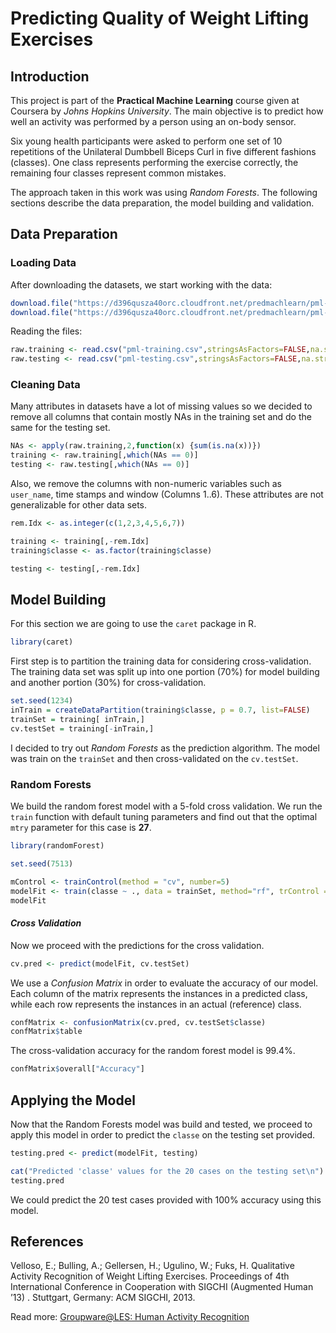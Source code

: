 Predicting Quality of Weight Lifting Exercises
====================================

Introduction
--------------

This project is part of the __Practical Machine Learning__ course given at Coursera by _Johns Hopkins University_. The main objective is to predict how well an activity was performed by a person using an on-body sensor. 

Six young health participants were asked to perform one set of 10 repetitions of the Unilateral Dumbbell Biceps Curl in five different fashions (classes).  One class represents performing the exercise correctly, the remaining four classes represent common mistakes.

The approach taken in this work was using _Random Forests_. The following sections describe the data preparation, the model building and validation.

Data Preparation
--------------

### Loading Data

After downloading the datasets, we start working with the data:

```r
download.file("https://d396qusza40orc.cloudfront.net/predmachlearn/pml-training.csv","pml-training.csv") 
download.file("https://d396qusza40orc.cloudfront.net/predmachlearn/pml-testing.csv","pml-testing.csv")
```

Reading the files:
```r
raw.training <- read.csv("pml-training.csv",stringsAsFactors=FALSE,na.strings=c("NA",""))
raw.testing <- read.csv("pml-testing.csv",stringsAsFactors=FALSE,na.strings=c("NA",""))
```

### Cleaning Data

Many attributes in datasets have a lot of missing values so we decided to remove all columns that contain mostly NAs in the training set and do the same for the testing set.
```r
NAs <- apply(raw.training,2,function(x) {sum(is.na(x))}) 
training <- raw.training[,which(NAs == 0)]
testing <- raw.testing[,which(NAs == 0)]
```

Also, we remove the columns with non-numeric variables such as `user_name`, time stamps and window (Columns 1..6). These attributes are not generalizable for other data sets.
```r
rem.Idx <- as.integer(c(1,2,3,4,5,6,7))

training <- training[,-rem.Idx]
training$classe <- as.factor(training$classe)

testing <- testing[,-rem.Idx]
```

Model Building
--------------

For this section we are going to use the `caret` package in R.
```r
library(caret)
```

First step is to partition the training data for considering cross-validation. The training data set was split up into one portion (70%) for model building and another portion (30%) for cross-validation.
```r
set.seed(1234)
inTrain = createDataPartition(training$classe, p = 0.7, list=FALSE)
trainSet = training[ inTrain,]
cv.testSet = training[-inTrain,]
```

I decided to try out _Random Forests_ as the prediction algorithm. The model was train on the `trainSet` and then cross-validated on the `cv.testSet`.

### Random Forests

We build the random forest model with a 5-fold cross validation. We run the `train` function with default tuning parameters and find out that the optimal `mtry` parameter for this case is **27**. 
```r
library(randomForest)
```

```r
set.seed(7513)

mControl <- trainControl(method = "cv", number=5)
modelFit <- train(classe ~ ., data = trainSet, method="rf", trControl = mControl)
modelFit
```

#### *Cross Validation*

Now we proceed with the predictions for the cross validation.

```r
cv.pred <- predict(modelFit, cv.testSet)
```

We use a _Confusion Matrix_ in order to evaluate the accuracy of our model. Each column of the matrix represents the instances in a predicted class, while each row represents the instances in an actual (reference) class.

```r
confMatrix <- confusionMatrix(cv.pred, cv.testSet$classe)
confMatrix$table
```

The cross-validation accuracy for the random forest model is 99.4%.
```r
confMatrix$overall["Accuracy"]
```

Applying the Model
--------------

Now that the Random Forests model was build and tested, we proceed to apply this model in order to predict the `classe` on the testing set provided.
```r
testing.pred <- predict(modelFit, testing)
```

```r
cat("Predicted 'classe' values for the 20 cases on the testing set\n")
testing.pred
```

We could predict the 20 test cases provided with 100% accuracy using this model.

References
--------------

Velloso, E.; Bulling, A.; Gellersen, H.; Ugulino, W.; Fuks, H. Qualitative Activity Recognition of Weight Lifting Exercises. Proceedings of 4th International Conference in Cooperation with SIGCHI (Augmented Human '13) . Stuttgart, Germany: ACM SIGCHI, 2013.

Read more: [Groupware@LES: Human Activity Recognition](http://groupware.les.inf.puc-rio.br/har)